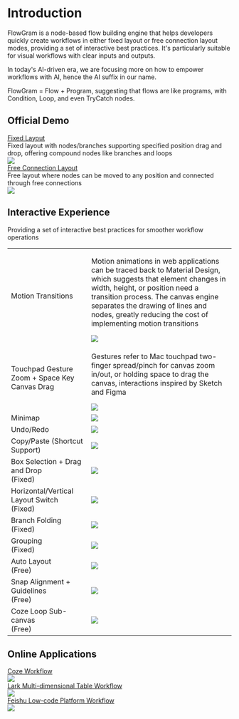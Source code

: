# Introduction

FlowGram is a node-based flow building engine that helps developers quickly create workflows in either fixed layout or free connection layout modes, providing a set of interactive best practices. It's particularly suitable for visual workflows with clear inputs and outputs.

In today's AI-driven era, we are focusing more on how to empower workflows with AI, hence the AI suffix in our name.

<div className="rs-highlight">
  FlowGram = Flow + Program, suggesting that flows are like programs, with Condition, Loop, and even TryCatch nodes.
</div>


## Official Demo


<div style={{marginTop: 16, display: 'flex', gap: 8 }}>
  <div>
    <div>
      <a className="rs-link" href="/en/examples/fixed-layout/fixed-feature-overview.html">
        Fixed Layout
      </a>
    </div>
    <div className="rs-tip" style={{ height: 54 }}>
      Fixed layout with nodes/branches supporting specified position drag and drop, offering compound nodes like branches and loops
    </div>
    <div>
      <img src="@/public/fixed-layout/fixed-layout-demo.gif"/>
    </div>
  </div>
  <div>
    <div>
      <a className="rs-link" href="/en/examples/free-layout/free-feature-overview.html">
        Free Connection Layout
      </a>
    </div>
    <div className="rs-tip" style={{ height: 54 }}>
      Free layout where nodes can be moved to any position and connected through free connections
    </div>
    <div>
      <img src="@/public/free-layout/free-layout-demo.gif"/>
    </div>
  </div>
</div>

## Interactive Experience

Providing a set of interactive best practices for smoother workflow operations

<table className="rs-table">
  <tr>
    <td>Motion Transitions</td>
    <td>
      <p>
        Motion animations in web applications can be traced back to Material Design, which suggests that element changes in width, height, or position need a transition process. The canvas engine separates the drawing of lines and nodes, greatly reducing the cost of implementing motion transitions
      </p>
      <div className="rs-center">
        <img src="@/public/common/motion.gif" />
      </div>
    </td>
  </tr>
  <tr>
    <td>Touchpad Gesture Zoom + Space Key Canvas Drag</td>
    <td>
      <p>
        Gestures refer to Mac touchpad two-finger spread/pinch for canvas zoom in/out, or holding space to drag the canvas, interactions inspired by Sketch and Figma
      </p>
      <div className="rs-center">
        <img src="@/public/common/touch-pad.gif"  />
      </div>
    </td>
  </tr>
  <tr>
    <td>Minimap</td>
    <td>
      <div className="rs-center">
        <img src="@/public/fixed-layout/minimap.gif"  />
      </div>
    </td>
  </tr>
  <tr>
    <td>Undo/Redo</td>
    <td>
      <div className="rs-center">
        <img src="@/public/fixed-layout/redo-undo.gif"  />
      </div>
    </td>
  </tr>
  <tr>
    <td>Copy/Paste (Shortcut Support)</td>
    <td>
      <div className="rs-center">
        <img src="@/public/fixed-layout/copypaste.gif"  />
      </div>
    </td>
  </tr>
  <tr>
    <td>
      <div>
        <div>Box Selection + Drag and Drop</div>
        <div>(Fixed)</div>
      </div>
    </td>
    <td>
      <div className="rs-center">
        <div className="rs-center">
          <img src="@/public/fixed-layout/dragdrop.gif"  />
        </div>
      </div>
    </td>
  </tr>
  <tr>
    <td>
      <div>Horizontal/Vertical Layout Switch</div>
      <div>(Fixed)</div>
    </td>
    <td>
      <div className="rs-center">
        <img src="@/public/fixed-layout/layout-change.gif"  />
      </div>
    </td>
  </tr>
  <tr>
    <td>
      <div>Branch Folding</div>
      <div>(Fixed)</div>
    </td>
    <td>
      <div className="rs-center">
        <img src="@/public/fixed-layout/fold.gif"  />
      </div>
    </td>
  </tr>
  <tr>
    <td>
      <div>Grouping</div>
      <div>(Fixed)</div>
    </td>
    <td>
      <div className="rs-center">
        <img src="@/public/fixed-layout/group.gif"  />
      </div>
    </td>
  </tr>
  <tr>
    <td>
      Auto Layout
      <div>(Free)</div>
    </td>
    <td>
      <div className="rs-center">
        <img src="@/public/free-layout/autolayout.gif"  />
      </div>
    </td>
  </tr>
  <tr>
    <td>
      Snap Alignment + Guidelines
      <div>(Free)</div>
    </td>
    <td>
      <div className="rs-center">
        <img src="@/public/free-layout/snap.gif"  />
      </div>
    </td>
  </tr>
  <tr>
    <td>
      Coze Loop Sub-canvas
      <div>(Free)</div>
    </td>
    <td>
      <div className="rs-center">
        <img src="@/public/free-layout/loop.gif"  />
      </div>
    </td>
  </tr>
</table>

## Online Applications

<div style={{marginTop: 16, display: 'flex', gap: 8 }}>
  <div>
    <div>
      <a className="rs-link" href="https://www.coze.com/open/docs/guides/workflow" target="_blank">
        Coze Workflow
      </a>
    </div>
    <div>
      <img src="@/public/ref-coze-en.png"/>
    </div>
  </div>
  <div>
    <a className="rs-link" href="https://www.feishu.cn/hc/en-US/articles/908751305974-overview-of-workflow-in-base" target="_blank" >
      Lark Multi-dimensional Table Workflow
    </a>
    <div>
      <img src="@/public/ref-bitable-en.png"/>
    </div>
  </div>
  <div>
    <a className="rs-link" href="https://ae.feishu.cn/hc/zh-CN/articles/120610822514" target="_blank" >
      Feishu Low-code Platform Workflow
    </a>
    <div>
      <img src="@/public/ref-apaas-en.png"/>
    </div>
  </div>
</div>
